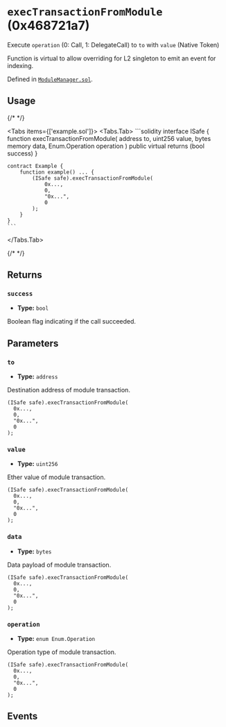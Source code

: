 


# `execTransactionFromModule` (0x468721a7)



Execute `operation` (0: Call, 1: DelegateCall) to `to` with `value` (Native Token)

Function is virtual to allow overriding for L2 singleton to emit an event for indexing.




Defined in [`ModuleManager.sol`](https://github.com/safe-global/safe-smart-account/tree/v1.4.1/contracts/base/ModuleManager.sol#L81).


## Usage

{/* <!-- vale off --> */}

<Tabs items={['example.sol']}>
  <Tabs.Tab>
    ```solidity
    interface ISafe {
        function execTransactionFromModule(
            address to,
            uint256 value,
            bytes memory data,
            Enum.Operation operation
        ) public virtual returns (bool success)
    }

    contract Example {
        function example() ... {
            (ISafe safe).execTransactionFromModule(
                0x...,
                0,
                "0x...",
                0
            );
        }
    }
    ```
  </Tabs.Tab>
</Tabs>

{/* <!-- vale on --> */}

## Returns

### `success`

  - **Type:** `bool`

  Boolean flag indicating if the call succeeded.




## Parameters

### `to`

  - **Type:** `address`

  Destination address of module transaction.

  ```solidity focus=2
  (ISafe safe).execTransactionFromModule(
    0x...,
    0,
    "0x...",
    0
  );
  ```


### `value`

  - **Type:** `uint256`

  Ether value of module transaction.

  ```solidity focus=3
  (ISafe safe).execTransactionFromModule(
    0x...,
    0,
    "0x...",
    0
  );
  ```


### `data`

  - **Type:** `bytes`

  Data payload of module transaction.

  ```solidity focus=4
  (ISafe safe).execTransactionFromModule(
    0x...,
    0,
    "0x...",
    0
  );
  ```


### `operation`

  - **Type:** `enum Enum.Operation`

  Operation type of module transaction.

  ```solidity focus=5
  (ISafe safe).execTransactionFromModule(
    0x...,
    0,
    "0x...",
    0
  );
  ```




## Events

<ExecutionFromModuleSuccess />
<ExecutionFromModuleFailure />

